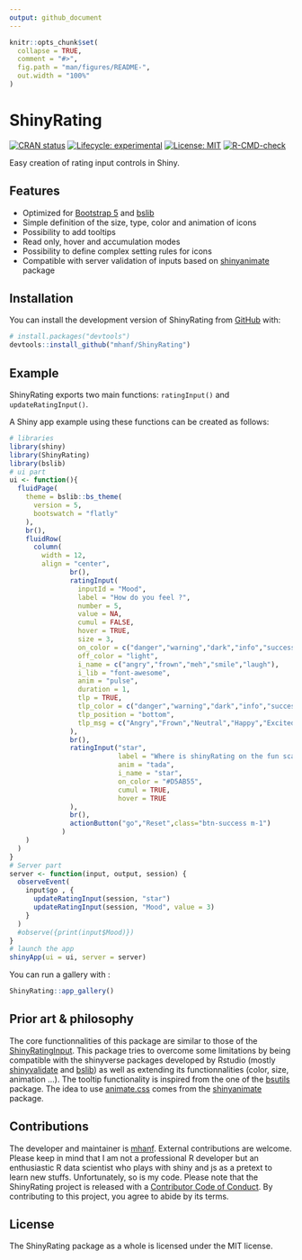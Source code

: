 ```yaml
---
output: github_document
---
```


<!-- README.md is generated from README.Rmd. Please edit that file -->

```r
knitr::opts_chunk$set(
  collapse = TRUE,
  comment = "#>",
  fig.path = "man/figures/README-",
  out.width = "100%"
)
```


# ShinyRating

<!-- ex : https://metroui.org.ua/rating.html -->
<!-- ex : https://www.wbotelhos.com/raty -->
<!-- https://github.com/Monte9/react-native-ratings -->

<!-- badges: start -->
[![CRAN status](https://www.r-pkg.org/badges/version/interfacer)](https://CRAN.R-project.org/package=interfacer)
[![Lifecycle: experimental](https://img.shields.io/badge/lifecycle-experimental-orange.svg)](https://lifecycle.r-lib.org/articles/stages.html#experimental)
[![License: MIT](https://img.shields.io/badge/license-MIT-blue.svg)](https://cran.r-project.org/web/licenses/MIT)
[![R-CMD-check](https://github.com/mhanf/ShinyRating/workflows/R-CMD-check/badge.svg)](https://github.com/mhanf/ShinyRating/actions)
<!-- badges: end -->

Easy creation of rating input controls in Shiny.

## Features

* Optimized for [Bootstrap 5](https://getbootstrap.com/) and [bslib](https://rstudio.github.io/bslib/)
* Simple definition of the size, type, color and animation of icons
* Possibility to add tooltips
* Read only, hover and accumulation modes
* Possibility to define complex setting rules for icons
* Compatible with server validation of inputs based on [shinyanimate](https://github.com/Swechhya/shinyanimate) package

## Installation

You can install the development version of ShinyRating from [GitHub](https://github.com/) with:

``` r
# install.packages("devtools")
devtools::install_github("mhanf/ShinyRating")
```
## Example

ShinyRating exports two main functions: `ratingInput()` and `updateRatingInput()`. 

A Shiny app example using these functions can be created as follows:

``` r
# libraries
library(shiny)
library(ShinyRating)
library(bslib)
# ui part
ui <- function(){
  fluidPage(
    theme = bslib::bs_theme(
      version = 5,
      bootswatch = "flatly"
    ),
    br(),
    fluidRow(
      column(
        width = 12,
        align = "center",
               br(),
               ratingInput(
                 inputId = "Mood",
                 label = "How do you feel ?",
                 number = 5,
                 value = NA,
                 cumul = FALSE,
                 hover = TRUE,
                 size = 3,
                 on_color = c("danger","warning","dark","info","success"),
                 off_color = "light",
                 i_name = c("angry","frown","meh","smile","laugh"),
                 i_lib = "font-awesome",
                 anim = "pulse",
                 duration = 1,
                 tlp = TRUE,
                 tlp_color = c("danger","warning","dark","info","success"),
                 tlp_position = "bottom",
                 tlp_msg = c("Angry","Frown","Neutral","Happy","Excited")
               ),
               br(),
               ratingInput("star",
                           label = "Where is shinyRating on the fun scale ?",
                           anim = "tada",
                           i_name = "star",
                           on_color = "#D5AB55",
                           cumul = TRUE,
                           hover = TRUE
               ),
               br(),
               actionButton("go","Reset",class="btn-success m-1")
             )
    )
  )
}
# Server part
server <- function(input, output, session) {
  observeEvent( 
    input$go , {
      updateRatingInput(session, "star")
      updateRatingInput(session, "Mood", value = 3)
    }
  )
  #observe({print(input$Mood)})
}
# launch the app
shinyApp(ui = ui, server = server)
```

You can run a gallery with :

```r
ShinyRating::app_gallery()
```

## Prior art & philosophy

The core functionnalities of this package are similar to those of the [ShinyRatingInput](https://github.com/stefanwilhelm/ShinyRatingInput). This package tries to overcome some limitations by being compatible with the shinyverse packages developed by Rstudio (mostly [shinyvalidate](https://rstudio.github.io/shinyvalidate/) and [bslib](https://rstudio.github.io/bslib/)) as well as extending its functionnalities (color, size, animation ...). The tooltip functionality is inspired from the one of the [bsutils](https://github.com/JohnCoene/bsutils) package. The idea to use [animate.css](https://animate.style/) comes from the [shinyanimate](https://github.com/Swechhya/shinyanimate) package.

## Contributions

The developer and maintainer is [mhanf](https://github.com/mhanf). External contributions are welcome. Please keep in mind that I am not a professional R developer but an enthusiastic R data scientist who plays with shiny and js as a pretext to learn new stuffs. Unfortunately, so is my code. Please note that the ShinyRating project is released with a [Contributor Code of Conduct](https://contributor-covenant.org/version/2/0/CODE_OF_CONDUCT.html). By contributing to this project, you agree to abide by its terms.

## License

The ShinyRating package as a whole is licensed under the MIT license.
